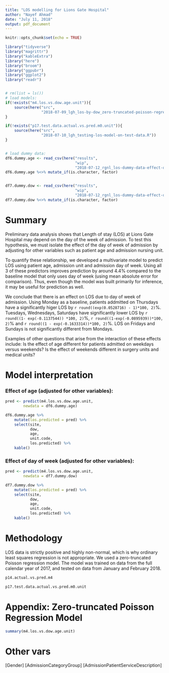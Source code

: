 ```yaml
---
title: "LOS modelling for Lions Gate Hospital"
author: "Nayef Ahmad"
date: "July 11, 2018"
output: pdf_document
---
```


```r
knitr::opts_chunk$set(echo = TRUE)

library("tidyverse")
library("magrittr")
library("kableExtra")
library("here")
library("broom")
library("ggpubr")
library("ggplot2")
library("readr")


# rm(list = ls())
# load models: 
if(!exists("m4.los.vs.dow.age.unit")){
    source(here("src", 
                "2018-07-09_lgh_los-by-dow_zero-truncated-poisson-regression.R"))
}

if(!exists("p17.test.data.actual.vs.pred.m0.unit")){
    source(here("src", 
                "2018-07-10_lgh_testing-los-model-on-test-data.R"))
}


# load dummy data: 
df6.dummy.age <- read_csv(here("results", 
                               "wip", 
                               "2018-07-12_rgnl_los-dummy-data-effect-of-age.csv"))
df6.dummy.age %<>% mutate_if(is.character, factor)


df7.dummy.dow <- read_csv(here("results", 
                               "wip", 
                               "2018-07-12_rgnl_los-dummy-data-effect-of-dow.csv"))
df7.dummy.dow %<>% mutate_if(is.character, factor)


```

# Summary
Preliminary data analysis shows that Length of stay (LOS) at Lions Gate Hospital may depend on the day of the week of admission. To test this hypothesis, we must isolate the effect of the day of week of admission by adjusting for other variables such as patient age and admission nursing unit. 

To quantify these relationship, we developed a multivariate model to predict LOS using patient age, admission unit and admission day of week. Using all 3 of these predictors improves prediction by around 4.4% compared to the baseline model that only uses day of week (using mean absolute error for comparison). Thus, even though the model was built primarily for inference, it may be useful for prediction as well. 

We conclude that there is an effect on LOS due to day of week of admission. Using Monday as a baseline, patients addmitted on Thursdays have a significantly higer LOS by `r round((exp(0.0528716) - 1)*100, 2)`%. Tuesdays, Wednesdays, Saturdays have significantly lower LOS by `r round((1- exp(-0.1137544)) *100, 2)`%, `r round((1-exp(-0.0895939))*100, 2)`% and `r round((1 - exp(-0.1633314))*100, 2)`%. LOS on Fridays and Sundays is not significantly different from Mondays.  

Examples of other questions that arise from the interaction of these effects include: Is the effect of age different for patients admitted on weekdays versus weekends? Is the effect of weekends different in surgery units and medical units?


# Model interpretation
### Effect of age (adjusted for other variables): 
```r
pred <- predict(m4.los.vs.dow.age.unit, 
        newdata = df6.dummy.age)

df6.dummy.age %>% 
    mutate(los.predicted = pred) %>% 
    select(site, 
           dow, 
           age, 
           unit.code, 
           los.predicted) %>% 
    kable() 

```



### Effect of day of week (adjusted for other variables): 
```r
pred <- predict(m4.los.vs.dow.age.unit, 
        newdata = df7.dummy.dow)

df7.dummy.dow %>% 
    mutate(los.predicted = pred) %>% 
    select(site, 
           dow, 
           age, 
           unit.code, 
           los.predicted) %>% 
    kable()


```



# Methodology
LOS data is strictly positive and highly non-normal, which is why ordinary least squares regression is not appropriate. We used a zero-truncated Poisson regression model. The model was trained on data from the full calendar year of 2017, and tested on data from January and February 2018. 


```r
p14.actual.vs.pred.m4
```

```r
p17.test.data.actual.vs.pred.m0.unit
```



# Appendix: Zero-truncated Poisson Regression Model
```r
summary(m4.los.vs.dow.age.unit)
```









# Other vars
[Gender]
[AdmissionCategoryGroup]
[AdmissionPatientServiceDescription]